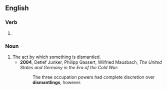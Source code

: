 ==English==

===Verb===
{{head|en|present participle}}

# {{present participle of|dismantle|lang=en|nocat=1}}

===Noun===
{{en-noun}}

# The act by which something is dismantled.
#* '''2004''', Detlef Junker, Philipp Gassert, Wilfried Mausbach, ''The United States and Germany in the Era of the Cold War'':
#*: The three occupation powers had complete discretion over '''dismantlings''', however.